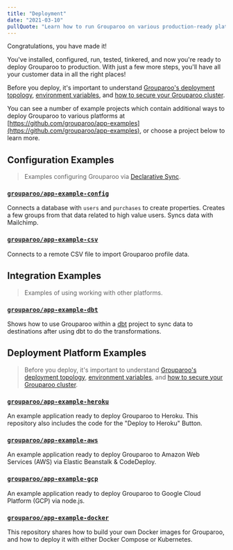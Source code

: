```yaml
---
title: "Deployment"
date: "2021-03-10"
pullQuote: "Learn how to run Grouparoo on various production-ready platforms."
---
```


Congratulations, you have made it!

You've installed, configured, run, tested, tinkered, and now you're ready to deploy Grouparoo to production. With just a few more steps, you'll have all your customer data in all the right places!

Before you deploy, it's important to understand [Grouparoo's deployment topology](/docs/support/network), [environment variables](/docs/support/environment), and [how to secure your Grouparoo cluster](/docs/support/security).

You can see a number of example projects which contain additional ways to deploy Grouparoo to various platforms at [https://github.com/grouparoo/app-examples](https://github.com/grouparoo/app-examples), or choose a project below to learn more.

## Configuration Examples

> Examples configuring Grouparoo via [Declarative Sync](https://www.grouparoo.com/docs/config).

### [`grouparoo/app-example-config`](https://github.com/grouparoo/app-example-config)

Connects a database with `users` and `purchases` to create properties. Creates a few groups from that data related to high value users. Syncs data with Mailchimp.

### [`grouparoo/app-example-csv`](https://github.com/grouparoo/app-example-csv)

Connects to a remote CSV file to import Grouparoo profile data.

## Integration Examples

> Examples of using working with other platforms.

### [`grouparoo/app-example-dbt`](https://github.com/grouparoo/app-example-dbt)

Shows how to use Grouparoo within a [dbt](https://www.getdbt.com) project to sync data to destinations after using dbt to do the transformations.

## Deployment Platform Examples

> Before you deploy, it's important to understand [Grouparoo's deployment topology](https://www.grouparoo.com/docs/support/network), [environment variables](https://www.grouparoo.com/docs/support/environment), and [how to secure your Grouparoo cluster](https://www.grouparoo.com/docs/support/security).

### [`grouparoo/app-example-heroku`](https://github.com/grouparoo/app-example-heroku)

An example application ready to deploy Grouparoo to Heroku. This repository also includes the code for the "Deploy to Heroku" Button.

### [`grouparoo/app-example-aws`](https://github.com/grouparoo/app-example-aws)

An example application ready to deploy Grouparoo to Amazon Web Services (AWS) via Elastic Beanstalk & CodeDeploy.

### [`grouparoo/app-example-gcp`](https://github.com/grouparoo/app-example-gcp)

An example application ready to deploy Grouparoo to Google Cloud Platform (GCP) via node.js.

### [`grouparoo/app-example-docker`](https://github.com/grouparoo/app-example-docker)

This repository shares how to build your own Docker images for Grouparoo, and how to deploy it with either Docker Compose or Kubernetes.
